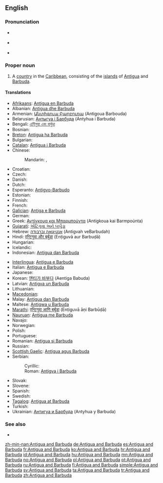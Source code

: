 ==English==
{{wikipedia}}

===Pronunciation===
* {{a|UK}} {{IPA|/ænˌtiː.ɡə ænd bɑːˈbjuː.də/}}
* {{a|US}} {{IPA|/ænˌti.ɡwə ænd bɑɹˈbju.də/}}
* {{audio|en-us-Antigua and Barbuda.ogg|Audio (US)}}

===Proper noun===
{{en-proper noun|head=[[Antigua]] [[and]] [[Barbuda]]}}

# A [[country]] in the [[Caribbean]], consisting of the [[island]]s of [[Antigua]] and [[Barbuda]].

====Translations====
{{trans-top|Country}}
* [[Afrikaans]]: [[Antigua en Barbuda]]
* Albanian: [[Antigua dhe Barbuda]]
* Armenian: [[Անտիգուա Բարբուդա]] (Antigoua Barbouda)
* Belarusian: [[Антыгуа і Барбуда]] (Antyhua i Barbuda)
* Bengali: [[এন্টিগুয়া এবং বার্বুডা]]
* Bosnian: {{t-|bs|Antigva i Barbuda|f}}
* [[Breton]]: [[Antigua ha Barbuda]]
* Bulgarian: {{t-|bg|Антигуа и Барбуда|tr=Antigua i Barbuda}}
* [[Catalan]]: [[Antigua i Barbuda]]
* Chinese:
*: Mandarin: {{t-|cmn|安提瓜島和巴布達|sc=Hani}}, {{t-|cmn|安提瓜岛和巴布达|tr=Āntíguā hé Bābùdá|sc=Hani}}
* Croatian: {{t+|hr|Antigva i Barbuda}}
* Czech: {{t+|cs|Antigua a Barbuda}}
* Danish: {{t-|da|Antigua og Barbuda}}
* Dutch: {{t+|nl|Antigua en Barbuda}}
* Esperanto: [[Antigvo-Barbudo]]
* Estonian: {{t+|et|Antigua ja Barbuda}}
* Finnish: {{t+|fi|Antigua ja Barbuda}}
* French: {{t+|fr|Antigua-et-Barbuda}}
* [[Galician]]: [[Antiga e Barbuda]]
* German: {{t+|de|Antigua und Barbuda|n}}
* Greek: [[Αντίγκουα και Μπαρμπούντα]] (Antígkoua kai Barmpoúnta) {{f}}
* [[Gujarati]]: [[એંટિગુવા અને બર્બુડા]]
* Hebrew: [[אנטיגואה וברבודה]] (Antigvah veBarbudah)
* Hindi: [[एन्टिगुवा और बर्बुडा]] (Enṭiguvā aur Barbuḍā)
* Hungarian: {{t+|hu|Antigua és Barbuda}}
* Icelandic: {{t|is|Antígva og Barbúda}}
* Indonesian: [[Antigua dan Barbuda]]
{{trans-mid}}
* [[Interlingua]]: [[Antigua e Barbuda]]
* Italian: [[Antigua e Barbuda]]
* Japanese: {{t-|ja|アンティグア・バーブーダ|tr=Antigua Bābūda}}
* Korean: [[앤티가 바부다]] (Aentiga Babuda)
* Latvian: [[Antigva un Barbuda]]
* Lithuanian: {{t+|lt|Antigva ir Barbuda|xs=Lithuanian}}
* [[Macedonian]]: {{t|mk|Антигва и Барбуда|f|tr=Antígva i Barbúda}}
* Malay: [[Antigua dan Barbuda]]
* Maltese: [[Antigwa u Barbuda]]
* [[Marathi]]: [[एन्टिगुवा आणि बर्बूडा]] (Enṭiguvā āṇi Barbūḍā)
* [[Nauruan]]: [[Antigua me Barbuda]]
* Navajo: {{tø|nv|Antíígwa dóó Hashkʼaan Bikéyah Yázhí}}
* Norwegian: {{t+|no|Antigua og Barbuda}}
* Polish: {{t+|pl|Antigua i Barbuda|f}}
* Portuguese: {{t+|pt|Antígua e Barbuda}}
* Romanian: [[Antigua şi Barbuda]] {{f}}
* Russian: {{t-|ru|Антигуа и Барбуда|tr=Antigua i Barbuda}}
* [[Scottish Gaelic]]: [[Antigua agus Barbuda]]
* Serbian:
*: Cyrillic: {{t|sr|Антигва и Барбуда|sc=Cyrl}}
*: Roman: [[Antigva i Barbuda]]
* Slovak: {{t-|sk|Antigua a Barbuda}}
* Slovene: {{t+|sl|Antigva in Barbuda}}
* Spanish: {{t+|es|Antigua y Barbuda}}
* Swedish: {{t+|sv|Antigua och Barbuda}}
* [[Tagalog]]: [[Antigua at Barbuda]]
* Turkish: {{t+|tr|Antigua ve Barbuda}}
* Ukrainian: [[Антигуа и Барбуда]] (Antyhua y Barbuda)
{{trans-bottom}}

===See also===
* {{list|en|countries}}

[[zh-min-nan:Antigua and Barbuda]]
[[de:Antigua and Barbuda]]
[[es:Antigua and Barbuda]]
[[fr:Antigua and Barbuda]]
[[ko:Antigua and Barbuda]]
[[hr:Antigua and Barbuda]]
[[id:Antigua and Barbuda]]
[[hu:Antigua and Barbuda]]
[[mn:Antigua and Barbuda]]
[[no:Antigua and Barbuda]]
[[pl:Antigua and Barbuda]]
[[pt:Antigua and Barbuda]]
[[ru:Antigua and Barbuda]]
[[fi:Antigua and Barbuda]]
[[simple:Antigua and Barbuda]]
[[sv:Antigua and Barbuda]]
[[ta:Antigua and Barbuda]]
[[tr:Antigua and Barbuda]]
[[zh:Antigua and Barbuda]]